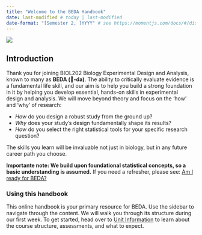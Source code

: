 ```yaml
---
title: "Welcome to the BEDA Handbook"
date: last-modified # today | last-modified
date-format: "[Semester 2, ]YYYY" # see https://momentjs.com/docs/#/displaying/format/
---
```


![](assets/images/banner02.png)

## Introduction

Thank you for joining BIOL202 Biology Experimental Design and Analysis, known to many as **BEDA (🐝-da)**. The ability to critically evaluate evidence is a fundamental life skill, and our aim is to help you build a strong foundation in it by helping you develop essential, hands-on skills in experimental design and analysis. We will move beyond theory and focus on the 'how' and 'why' of research:

- *How* do you design a robust study from the ground up?
- *Why* does your study's design fundamentally shape its results?
- *How* do you select the right statistical tools for your specific research question?

The skills you learn will be invaluable not just in biology, but in any future career path you choose. 

**Importante note: We build upon foundational statistical concepts, so a basic understanding is assumed.** If you need a refresher, please see: [Am I ready for BEDA?](prerequisites.qmd)


### Using this handbook

This online handbook is your primary resource for BEDA. Use the sidebar to navigate through the content. We will walk you through its structure during our first week. 
<!-- A simplified [<i class=" bi bi-file-text"></i> PDF version](assets/BEDA-handbook.pdf) is also available for offline use, and printed copies will be provided during practicals for quick reference. -->
To get started, head over to [Unit Information](unit-information.qmd) to learn about the course structure, assessments, and what to expect.